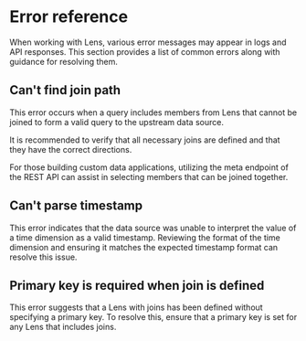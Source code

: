 # Error reference

When working with Lens, various error messages may appear in logs and API responses. This section provides a list of common errors along with guidance for resolving them.

## Can't find join path

This error occurs when a query includes members from Lens that cannot be joined to form a valid query to the upstream data source. 

It is recommended to verify that all necessary joins are defined and that they have the correct directions. 

For those building custom data applications, utilizing the meta endpoint of the REST API can assist in selecting members that can be joined together.

## Can't parse timestamp


This error indicates that the data source was unable to interpret the value of a time dimension as a valid timestamp. Reviewing the format of the time dimension and ensuring it matches the expected timestamp format can resolve this issue.


## Primary key is required when join is defined

This error suggests that a Lens with joins has been defined without specifying a primary key. To resolve this, ensure that a primary key is set for any Lens that includes joins.
